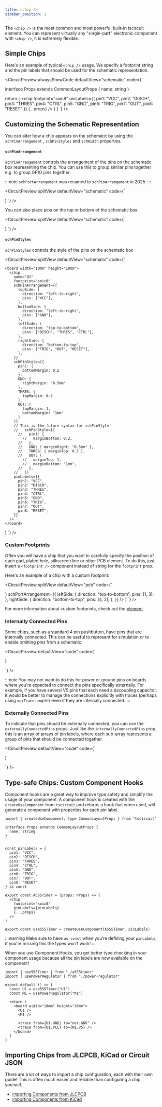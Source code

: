 ```yaml
---
title: <chip />
sidebar_position: 1
---
```



The `<chip />` is the most common and most powerful built-in tscircuit element.
You can represent virtually any "single-part" electronic component with `<chip />`,
it is extremely flexible.

## Simple Chips

Here's an example of typical `<chip />` usage. We specify a footprint string and
the pin labels that should be used for the schematic representation.

<CircuitPreview alwaysShowCode defaultView="schematic" code={`

interface Props extends CommonLayoutProps {
  name: string
}

  return (
    <chip
      footprint="soic8"
      pinLabels={{
        pin1: "VCC",
        pin2: "DISCH",
        pin3: "THRES",
        pin4: "CTRL",
        pin5: "GND",
        pin6: "TRIG",
        pin7: "OUT",
        pin8: "RESET"
      }}
      {...props}
    />
  )
}
`} />

## Customizing the Schematic Representation

You can alter how a chip appears on the schematic by using the `schPinArrangement`
, `schPinStyles` and `schWidth` properties.

#### `schPinArrangement`

`schPinArrangement` controls the arrangement of the pins on the schematic box
representing the chip. You can use this to group similar pins together e.g. to
group GPIO pins together.

:::note
`schPortArrangement` was renamed to `schPinArrangement` in 2025.
:::

<CircuitPreview splitView defaultView="schematic" code={`

  <board width="10mm" height="10mm">
    <chip
      name="U1"
      footprint="soic8"
      schPortArrangement={{
        leftSide: {
          direction: "top-to-bottom",
          pins: ["VCC", "DISCH", "THRES", "CTRL"],
        },
        rightSide: {
          direction: "bottom-to-top",
          pins: ["GND", "TRIG", "OUT", "RESET"],
        },
      }}
      pinLabels={{
        pin1: "VCC",
        pin2: "DISCH",
        pin3: "THRES",
        pin4: "CTRL",
        pin5: "GND",
        pin6: "TRIG",
        pin7: "OUT",
        pin8: "RESET"
      }}
    />
  </board>
)
`}
/>

You can also place pins on the top or bottom of the schematic box.

<CircuitPreview splitView defaultView="schematic" code={`

  <board width="10mm" height="10mm">
    <chip
      name="U1"
      footprint="soic8"
      schPortArrangement={{
        topSide: {
          direction: "left-to-right",
          pins: ["VCC"],
        },
        bottomSide: {
          direction: "left-to-right",
          pins: ["GND"],
        },
        leftSide: {
          direction: "top-to-bottom",
          pins: ["DISCH", "THRES", "CTRL"],
        },
        rightSide: {
          direction: "bottom-to-top",
          pins: ["TRIG", "OUT", "RESET"],
        },
      }}
      pinLabels={{
        pin1: "VCC",
        pin2: "DISCH",
        pin3: "THRES",
        pin4: "CTRL",
        pin5: "GND",
        pin6: "TRIG",
        pin7: "OUT",
        pin8: "RESET"
      }}
    />
  </board>
)
`} />

#### `schPinStyles`

`schPinStyles` controls the style of the pins on the schematic box 

<CircuitPreview splitView defaultView="schematic" code={`

    <board width="10mm" height="10mm">
      <chip
        name="U1"
        footprint="soic8"
        schPinArrangement={{
          topSide: {
            direction: "left-to-right",
            pins: ["VCC"],
          },
          bottomSide: {
            direction: "left-to-right",
            pins: ["GND"],
          },
          leftSide: {
            direction: "top-to-bottom",
            pins: ["DISCH", "THRES", "CTRL"],
          },
          rightSide: {
            direction: "bottom-to-top",
            pins: ["TRIG", "OUT", "RESET"],
          },
        }}
        schPinStyle={{
          pin1: {
            bottomMargin: 0.2
          },
          GND: {
            rightMargin: "0.5mm"
          },
          THRES: {
            topMargin: 0.5
          },
          OUT: {
            topMargin: 1,
            bottomMargin: "1mm"
          }
        }}
        // This is the future syntax for schPinStyle!
        //   schPinStyle={{
          //   pin1: {
            //   marginBottom: 0.2,
          //   },
          //   GND: { marginRight: "0.5mm" },
          //   THRES: { marginTop: 0.5 },
          //   OUT: {
            //   marginTop: 1,
            //   marginBottom: "1mm",
          //   },
        //   }}
        pinLabels={{
          pin1: "VCC",
          pin2: "DISCH",
          pin3: "THRES",
          pin4: "CTRL",
          pin5: "GND",
          pin6: "TRIG",
          pin7: "OUT",
          pin8: "RESET",
        }}
      />
    </board>
)
`} />


### Custom Footprints

Often you will have a chip that you want to carefully specify the position of
each pad, plated hole, silkscreen line or other PCB element. To do this, just
insert a `<footprint />` component instead of string for the `footprint` prop.

Here's an example of a chip with a custom footprint:

<CircuitPreview splitView defaultView="pcb" code={`

  <board width="10mm" height="10mm">
    <chip
      name="U1"
      footprint={
        <footprint>
          <platedhole
            portHints={["4"]}
            pcbX="3.2499299999998357mm"
            pcbY="-2.249932000000058mm"
            outerDiameter="1.9999959999999999mm"
            holeDiameter="1.3000228mm"
            shape="circle"
          />
          <platedhole
            portHints={["2"]}
            pcbX="3.2499299999998357mm"
            pcbY="2.249932000000058mm"
            outerDiameter="1.9999959999999999mm"
            holeDiameter="1.3000228mm"
            shape="circle"
          />
          <platedhole
            portHints={["1"]}
            pcbX="-3.2499299999999494mm"
            pcbY="2.249932000000058mm"
            outerDiameter="1.9999959999999999mm"
            holeDiameter="1.3000228mm"
            shape="circle"
          />
          <platedhole
            portHints={["3"]}
            pcbX="-3.2499299999999494mm"
            pcbY="-2.249932000000058mm"
            outerDiameter="1.9999959999999999mm"
            holeDiameter="1.3000228mm"
            shape="circle"
          />
          <silkscreenpath
            route={[
              { x: -2.2743160000001126, y: -2.999994000000015 },
              { x: 2.274315999999999, y: -2.999994000000015 },
            ]}
          />
          <silkscreenpath
            route={[
              { x: -2.999994000000129, y: 1.0999978000000965 },
              { x: -2.999994000000129, y: -0.999998000000005 },
            ]}
          />
          <silkscreenpath
            route={[
              { x: 3.0999937999998792, y: 1.0279888000000028 },
              { x: 3.0999937999998792, y: -1.0999977999999828 },
            ]}
          />
          <silkscreenpath
            route={[
              { x: -1.99999600000001, y: 2.999994000000015 },
              { x: 2.274315999999999, y: 2.999994000000015 },
            ]}
          />
        </footprint>
      }
      schPortArrangement={{
        leftSide: {
          direction: "top-to-bottom",
          pins: [1, 3],
        },
        rightSide: {
          direction: "bottom-to-top",
          pins: [4, 2],
        },
      }}
    />
  </board>
)
`} />

For more information about custom footprints, check out the [<footprint /> element](./footprint.mdx)

### Internally Connected Pins

Some chips, such as a standard 4 pin pushbutton, have pins that are internally
connected. This can be useful to represent for simulation or to enable omitting
pins from a schematic.


<CircuitPreview defaultView="code" code={`

  <board width="10mm" height="10mm">
    <chip
      name="U1"
      footprint="pushbutton"
      internallyConnectedPins={[
        ["pin1", "pin4"],
        ["pin2", "pin3"]
      ]}
    />
  </board>
)

`} />


:::note
You may not want to do this for power or ground pins on boards where you're
expected to connect the pins specifically externally. For example, if you have
several V5 pins that each need a decoupling capacitor, it would be better to
manage the connections explicitly with traces (perhaps using `maxTraceLength`!)
even if they are internally connected.
:::

### Externally Connected Pins

To indicate that pins should be externally connected, you can use the `externallyConnectedPins` props.
Just like the `internallyConnectedPins` prop, this is an array of arrays of pin labels, where each
sub-array represents a group of pins that should be connected together.

<CircuitPreview defaultView="code" code={`

  <board width="10mm" height="10mm">
    <chip
      name="U1"
      footprint="soic8"
      pinLabels={{
        pin1: "VCC",
        pin2: "DISCH",
        pin3: "THRES",
        pin4: "CTRL",
        pin5: "GND",
        pin6: "TRIG",
        pin7: "OUT",
        pin8: "RESET"
      }}
      externallyConnectedPins={[
        ["GND", "DISCH"],
        ["TRIG", "VCC"]
      ]}
    />
  </board>
)

`} />

## Type-safe Chips: Custom Component Hooks

Component hooks are a great way to improve type safety and simplify the usage
of your component. A component hook is created with the `createUseComponent`
from `tscircuit` and returns a hook that when used, will generate a component
with properties for each pin label.

```tsx
import { createUseComponent, type CommonLayoutProps } from "tscircuit"

interface Props extends CommonLayoutProps {
  name: string
}


const pinLabels = {
  pin1: "VCC",
  pin2: "DISCH",
  pin3: "THRES",
  pin4: "CTRL",
  pin5: "GND",
  pin6: "TRIG",
  pin7: "OUT",
  pin8: "RESET"
} as const

export const A555Timer = (props: Props) => (
  <chip
    footprint="soic8"
    pinLabels={pinLabels}
    {...props}
  />
)

export const use555Timer = createUseComponent(A555Timer, pinLabels)
```

:::warning
Make sure to have `as const` when you're defining your `pinLabels`, if you're
missing this the types won't work!
:::

When you use Component Hooks, you get better type checking in your component usage
because all the pin labels are now available on the component!

```tsx
import { use555Timer } from "./a555timer"
import { usePowerRegulator } from "./power-regulator"

export default () => {
  const U1 = use555Timer("U1")
  const M1 = usePowerRegulator("M1")

  return (
    <board width="10mm" height="10mm">
      <U1 />
      <M1 />

      <trace from={U1.GND} to="net.GND" />
      <trace from={U1.VCC} to={M1.V5} />
    </board>
  )
}
```


## Importing Chips from JLCPCB, KiCad or Circuit JSON

There are a lot of ways to import a chip configuration, each with their own
guide! This is often much easier and reliable than configuring a chip yourself.

- [Importing Components from JLCPCB](../guides/importing-modules-and-chips/importing-from-jlcpcb.mdx)
- [Importing Components from KiCad](../guides/importing-modules-and-chips/importing-from-kicad.md)
